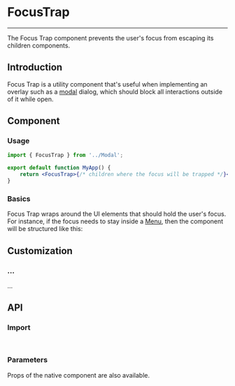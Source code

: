 
<Meta title="Utils/FocusTrap" />

# FocusTrap

---

The Focus Trap component prevents the user's focus from escaping its children components.

## Introduction

Focus Trap is a utility component that's useful when implementing an overlay such as a [modal](?path=/docs/utils-modal--docs) dialog, which should block all interactions outside of it while open.

## Component

### Usage

```jsx
import { FocusTrap } from '../Modal';

export default function MyApp() {
    return <FocusTrap>{/* children where the focus will be trapped */}</FocusTrap>;
}
```

### Basics

Focus Trap wraps around the UI elements that should hold the user's focus. For instance, if the focus needs to stay inside a [Menu](?path=/docs/navigation-menu--docs), then the component will be structured like this:

<Canvas sourceState="hidden" of={FocusTrapDefaultStories.Primary} />

## Customization

### ...

...

## API

### Import

```jsx
import { FocusTrap } from '../FocusTrap';
```

### Parameters

Props of the native component are also available.

<ArgTypes of={FocusTrap} />
